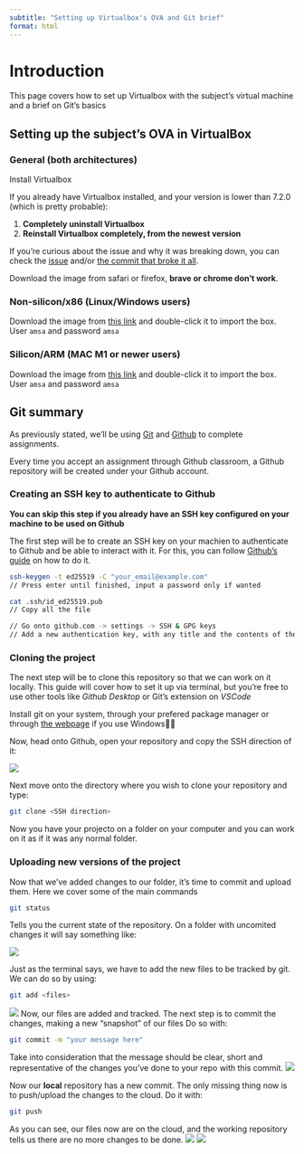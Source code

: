 ```yaml
---
subtitle: "Setting up Virtualbox's OVA and Git brief"
format: html
---
```


# Introduction

This page covers how to set up Virtualbox with the subject's virtual machine and a brief on Git's basics

## Setting up the subject's OVA in VirtualBox
### General (both architectures)
Install Virtualbox

::: callout-important
If you already have Virtualbox installed, and your version is lower than 7.2.0 (which is pretty probable):

1. __Completely uninstall Virtualbox__
2. __Reinstall Virtualbox completely, from the newest version__
:::
If you're curious about the issue and why it was breaking down, you can check the [issue](https://www.virtualbox.org/ticket/22370) and/or [the commit that broke it all](https://github.com/VirtualBox/virtualbox/commit/f09f78b40df4602d04570a0df1ea4a3d30fb5178).

::: callout-important
Download the image from safari or firefox, __brave or chrome don't work__.
:::
### Non-silicon/x86 (Linux/Windows users)
Download the image from [this link](https://objectstorage.eu-madrid-1.oraclecloud.com/p/iiU7_r7J9v0fN_mxwajUYkm-B3EVgb2Mqj7pCQraRPU-p0Rvyyiw9MD8h9xADNxx/n/ax1drie1vzsx/b/amsa/o/AMSA2526.ova) and double-click it to import the box.
User `amsa` and password `amsa`

### Silicon/ARM (MAC M1 or newer users)
Download the image from [this link](https://objectstorage.eu-madrid-1.oraclecloud.com/p/VibDqXMJDJ9vAwmN1E6VxLLBkl_UaoB7B2FqZWJ97rXylc1l5cIie_c-v7-WYiNy/n/ax1drie1vzsx/b/amsa/o/AMSA2526ARM.ova) and double-click it to import the box.
User `amsa` and password `amsa`

## Git summary

As previously stated, we'll be using [Git](https://git-scm.com) and [Github](https://github.com) to complete assignments.

Every time you accept an assignment through Github classroom, a Github repository will be created under your Github account.

### Creating an SSH key to authenticate to Github

**You can skip this step if you already have an SSH key configured on your machine to be used on Github**

The first step will be to create an SSH key on your machien to authenticate to Github and be able to interact with it. For this, you can follow [Github's guide](https://docs.github.com/en/authentication/connecting-to-github-with-ssh/generating-a-new-ssh-key-and-adding-it-to-the-ssh-agent) on how to do it.

``` bash
ssh-keygen -t ed25519 -C "your_email@example.com"
// Press enter until finished, input a password only if wanted

cat .ssh/id_ed25519.pub
// Copy all the file

// Go onto github.com -> settings -> SSH & GPG keys
// Add a new authentication key, with any title and the contents of the file you copied
```

### Cloning the project

The next step will be to clone this repository so that we can work on it locally. This guide will cover how to set it up via terminal, but you're free to use other tools like *Github Desktop* or Git's extension on *VSCode*

Install git on your system, through your prefered package manager or through [the webpage](https://git-scm.com/downloads) if you use Windows🤢🤮

Now, head onto Github, open your repository and copy the SSH direction of it:

![](images/paste-2.png)

Next move onto the directory where you wish to clone your repository and type:

``` bash
git clone <SSH direction>
```

Now you have your projecto on a folder on your computer and you can work on it as if it was any normal folder.

### Uploading new versions of the project

Now that we've added changes to our folder, it's time to commit and upload them. Here we cover some of the main commands

``` bash
git status
```

Tells you the current state of the repository. On a folder with uncomited changes it will say something like:

![](images/paste-3.png)

Just as the terminal says, we have to add the new files to be tracked by git.
We can do so by using:
```bash
git add <files>
```
![](images/paste-4.png)
Now, our files are added and tracked.
The next step is to commit the changes, making a new "snapshot" of our files
Do so with:
```bash
git commit -m "your message here"
```
Take into consideration that the message should be clear, short and representative of the changes you've done to your repo with this commit.
![](images/paste-5.png)

Now our __local__ repository has a new commit.
The only missing thing now is to push/upload the changes to the cloud.
Do it with:
```bash
git push
```

As you can see, our files now are on the cloud, and the working repository tells us there are no more changes to be done.
![](images/paste-6.png)
![](images/image.png)